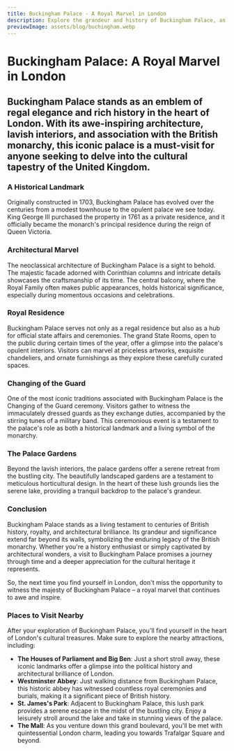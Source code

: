 ```yaml
---
title: Buckingham Palace - A Royal Marvel in London
description: Explore the grandeur and history of Buckingham Palace, an iconic symbol of British royalty located in the heart of London.
previewImage: assets/blog/buchingham.webp
---
```


# Buckingham Palace: A Royal Marvel in London

## Buckingham Palace stands as an emblem of regal elegance and rich history in the heart of London. With its awe-inspiring architecture, lavish interiors, and association with the British monarchy, this iconic palace is a must-visit for anyone seeking to delve into the cultural tapestry of the United Kingdom.

<Date date="Sunday 13 August 2023"/>
<ArticleHero src="assets/blog/buchingham.webp" alt="Buckingham palace"/>

### A Historical Landmark

Originally constructed in 1703, Buckingham Palace has evolved over the centuries from a modest townhouse to the opulent palace we see today. King George III purchased the property in 1761 as a private residence, and it officially became the monarch's principal residence during the reign of Queen Victoria.

### Architectural Marvel

The neoclassical architecture of Buckingham Palace is a sight to behold. The majestic facade adorned with Corinthian columns and intricate details showcases the craftsmanship of its time. The central balcony, where the Royal Family often makes public appearances, holds historical significance, especially during momentous occasions and celebrations.

### Royal Residence

Buckingham Palace serves not only as a regal residence but also as a hub for official state affairs and ceremonies. The grand State Rooms, open to the public during certain times of the year, offer a glimpse into the palace's opulent interiors. Visitors can marvel at priceless artworks, exquisite chandeliers, and ornate furnishings as they explore these carefully curated spaces.

### Changing of the Guard

One of the most iconic traditions associated with Buckingham Palace is the Changing of the Guard ceremony. Visitors gather to witness the immaculately dressed guards as they exchange duties, accompanied by the stirring tunes of a military band. This ceremonious event is a testament to the palace's role as both a historical landmark and a living symbol of the monarchy.

### The Palace Gardens

Beyond the lavish interiors, the palace gardens offer a serene retreat from the bustling city. The beautifully landscaped gardens are a testament to meticulous horticultural design. In the heart of these lush grounds lies the serene lake, providing a tranquil backdrop to the palace's grandeur.

### Conclusion

Buckingham Palace stands as a living testament to centuries of British history, royalty, and architectural brilliance. Its grandeur and significance extend far beyond its walls, symbolizing the enduring legacy of the British monarchy. Whether you're a history enthusiast or simply captivated by architectural wonders, a visit to Buckingham Palace promises a journey through time and a deeper appreciation for the cultural heritage it represents.

So, the next time you find yourself in London, don't miss the opportunity to witness the majesty of Buckingham Palace – a royal marvel that continues to awe and inspire.

### Places to Visit Nearby

After your exploration of Buckingham Palace, you'll find yourself in the heart of London's cultural treasures. Make sure to explore the nearby attractions, including:

- **The Houses of Parliament and Big Ben**: Just a short stroll away, these iconic landmarks offer a glimpse into the political history and architectural brilliance of London.
- **Westminster Abbey**: Just walking distance from Buckingham Palace, this historic abbey has witnessed countless royal ceremonies and burials, making it a significant piece of British history.
- **St. James's Park**: Adjacent to Buckingham Palace, this lush park provides a serene escape in the midst of the bustling city. Enjoy a leisurely stroll around the lake and take in stunning views of the palace.
- **The Mall**: As you venture down this grand boulevard, you'll be met with quintessential London charm, leading you towards Trafalgar Square and beyond.
